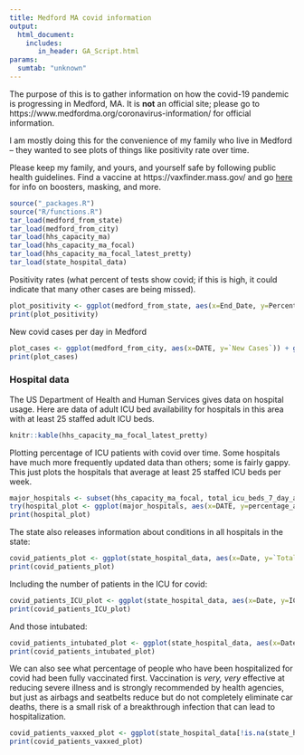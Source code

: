 ```yaml
---
title: Medford MA covid information
output:
  html_document:
    includes:
       in_header: GA_Script.html
params:
  sumtab: "unknown"
---
```


The purpose of this is to gather information on how the covid-19 pandemic is progressing in Medford, MA. It is **not** an official site; please go to https://www.medfordma.org/coronavirus-information/ for official information.

I am mostly doing this for the convenience of my family who live in Medford -- they wanted to see plots of things like positivity rate over time. 

Please keep my family, and yours, and yourself safe by following public health guidelines. Find a vaccine at https://vaxfinder.mass.gov/ and go [here](https://www.medfordma.org/coronavirus-information/) for info on boosters, masking, and more.


```r
source("_packages.R")
source("R/functions.R")
tar_load(medford_from_state)
tar_load(medford_from_city)
tar_load(hhs_capacity_ma)
tar_load(hhs_capacity_ma_focal)
tar_load(hhs_capacity_ma_focal_latest_pretty)
tar_load(state_hospital_data)
```

Positivity rates (what percent of tests show covid; if this is high, it could indicate that many other cases are being missed).

```r
plot_positivity <- ggplot(medford_from_state, aes(x=End_Date, y=Percent_Positivity)) + geom_line()+ theme_light() + xlab("Date") + ylab("Percent of positive tests for the week ending this date") + ggtitle("Positivity rate in Medford")
print(plot_positivity)
```

New covid cases per day in Medford

```r
plot_cases <- ggplot(medford_from_city, aes(x=DATE, y=`New Cases`)) + geom_line()+ theme_light() + xlab("Date") + ylab("Number of new cases per day") + ggtitle("New covid cases in Medford per day")
print(plot_cases)
```

### Hospital data


The US Department of Health and Human Services gives data on hospital usage. Here are data of adult ICU bed availability for hospitals in this area with at least 25 staffed adult ICU beds.

```r
knitr::kable(hhs_capacity_ma_focal_latest_pretty)
```


Plotting percentage of ICU patients with covid over time. Some hospitals have much more frequently updated data than others; some is fairly gappy. This just plots the hospitals that average at least 25 staffed ICU beds per week.

```r
major_hospitals <- subset(hhs_capacity_ma_focal, total_icu_beds_7_day_avg>=25)
try(hospital_plot <- ggplot(major_hospitals, aes(x=DATE, y=percentage_adult_hospital_inpatient_ICU_bed_occupied_of_all_inpatient_ICU_beds)) + geom_line(aes(colour=hospital_name)) + theme_light() + ylab("Percent of ICU patients witth covid") + xlab("Date") + ggtitle("Percent of ICU patients with covid at major Greater Boston hospitals") + ylim(c(50, 100)))
print(hospital_plot)
```

The state also releases information about conditions in all hospitals in the state:

```r
covid_patients_plot <- ggplot(state_hospital_data, aes(x=Date, y=`Total number of COVID patients in hospital today`)) + geom_line() + theme_light() + ylab("Total covid patients") +  xlab("Date") + ggtitle("Total number of patients hospitalized for covid in MA")
print(covid_patients_plot)
```

Including the number of patients in the ICU for covid:

```r
covid_patients_ICU_plot <- ggplot(state_hospital_data, aes(x=Date, y=ICU)) + geom_line() + theme_light() + ylab("Total covid patients in ICU in MA") +  xlab("Date") + ggtitle("Total number of patients in the ICU for covid in MA")
print(covid_patients_ICU_plot)
```

And those intubated:

```r
covid_patients_intubated_plot <- ggplot(state_hospital_data, aes(x=Date, y=Intubated)) + geom_line() + theme_light() + ylab("Total intubated covid patients in MA") +  xlab("Date") + ggtitle("Total number of patients intubated for covid in MA")
print(covid_patients_intubated_plot)
```

We can also see what percentage of people who have been hospitalized for covid had been fully vaccinated first. Vaccination is *very, very* effective at reducing severe illness and is strongly recommended by health agencies, but just as airbags and seatbelts reduce but do not completely eliminate car deaths, there is a small risk of a breakthrough infection that can lead to hospitalization. 

```r

covid_patients_vaxxed_plot <- ggplot(state_hospital_data[!is.na(state_hospital_data$Percentage_Hospitalized_Who_Were_Vaccinated),], aes(x=Date, y=Percentage_Hospitalized_Who_Were_Vaccinated)) + geom_line() + theme_light() + ylab("Percentage of patients") +  xlab("Date") + ggtitle("Percentage of hospitalized covid patients who were fully vaccinated in MA")
print(covid_patients_vaxxed_plot)
```